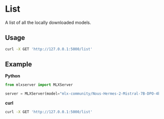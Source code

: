 # List

A list of all the locally downloaded models.

## Usage

```bash copy
curl -X GET 'http://127.0.0.1:5000/list'
```

## Example

**Python**

```python copy
from mlxserver import MLXServer

server = MLXServer(model="mlx-community/Nous-Hermes-2-Mistral-7B-DPO-4bit-MLX")
```

**curl**

```bash copy
curl -X GET 'http://127.0.0.1:5000/list'
```
